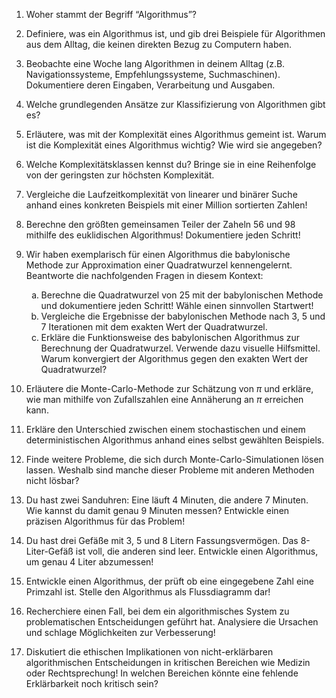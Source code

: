 1.  Woher stammt der Begriff "Algorithmus"?

2.  Definiere, was ein Algorithmus ist, und gib drei Beispiele für Algorithmen aus dem Alltag, die keinen direkten Bezug zu Computern haben.

3.  Beobachte eine Woche lang Algorithmen in deinem Alltag (z.B. Navigationssysteme, Empfehlungssysteme, Suchmaschinen). Dokumentiere deren Eingaben, Verarbeitung und Ausgaben.

4.  Welche grundlegenden Ansätze zur Klassifizierung von Algorithmen gibt es?

5.  Erläutere, was mit der Komplexität eines Algorithmus gemeint ist. Warum ist die Komplexität eines Algorithmus wichtig? Wie wird sie angegeben?

6.  Welche Komplexitätsklassen kennst du? Bringe sie in eine Reihenfolge von der geringsten zur höchsten Komplexität.

7.  Vergleiche die Laufzeitkomplexität von linearer und binärer Suche anhand eines konkreten Beispiels mit einer Million sortierten Zahlen!

8.   Berechne den größten gemeinsamen Teiler der Zaheln 56 und 98 mithilfe des euklidischen Algorithmus! Dokumentiere jeden Schritt!

9.  Wir haben exemplarisch für einen Algorithmus die babylonische Methode zur Approximation einer Quadratwurzel kennengelernt. Beantworte die nachfolgenden Fragen in diesem Kontext:
     a.  Berechne die Quadratwurzel von 25 mit der babylonischen Methode und dokumentiere jeden Schritt! Wähle einen sinnvollen Startwert!
     b.  Vergleiche die Ergebnisse der babylonischen Methode nach 3, 5 und 7 Iterationen mit dem exakten Wert der Quadratwurzel.
     c.  Erkläre die Funktionsweise des babylonischen Algorithmus zur Berechnung der Quadratwurzel. Verwende dazu visuelle Hilfsmittel. Warum konvergiert der Algorithmus gegen den exakten Wert der Quadratwurzel?

10.  Erläutere die Monte-Carlo-Methode zur Schätzung von $\pi$ und erkläre, wie man mithilfe von Zufallszahlen eine Annäherung an $\pi$ erreichen kann.

11.  Erkläre den Unterschied zwischen einem stochastischen und einem deterministischen Algorithmus anhand eines selbst gewählten Beispiels.

12.  Finde weitere Probleme, die sich durch Monte-Carlo-Simulationen lösen lassen. Weshalb sind manche dieser Probleme mit anderen Methoden nicht lösbar?

13.  Du hast zwei Sanduhren: Eine läuft 4 Minuten, die andere 7 Minuten. Wie kannst du damit genau 9 Minuten messen? Entwickle einen präzisen Algorithmus für das Problem!

14.  Du hast drei Gefäße mit 3, 5 und 8 Litern Fassungsvermögen. Das 8-Liter-Gefäß ist voll, die anderen sind leer. Entwickle einen Algorithmus, um genau 4 Liter abzumessen!

15.  Entwickle einen Algorithmus, der prüft ob eine eingegebene Zahl eine Primzahl ist. Stelle den Algorithmus als Flussdiagramm dar!

16.  Recherchiere einen Fall, bei dem ein algorithmisches System zu problematischen Entscheidungen geführt hat. Analysiere die Ursachen und schlage Möglichkeiten zur Verbesserung!

17.  Diskutiert die ethischen Implikationen von nicht-erklärbaren algorithmischen Entscheidungen in kritischen Bereichen wie Medizin oder Rechtsprechung! In welchen Bereichen könnte eine fehlende Erklärbarkeit noch kritisch sein?




